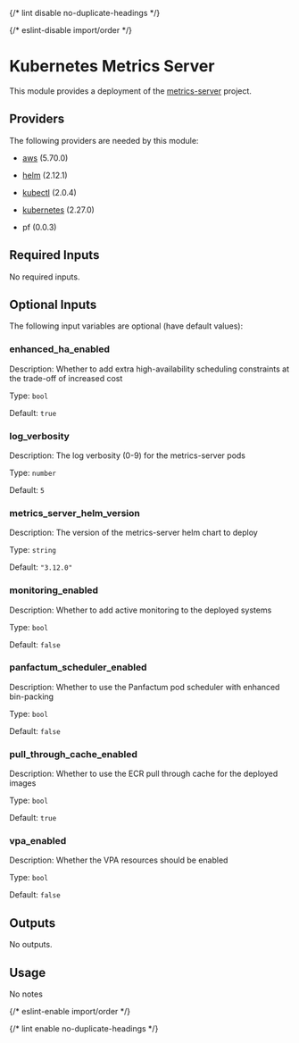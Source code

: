 
{/* lint disable no-duplicate-headings */}

{/* eslint-disable import/order */}

<ModuleHeader name="kube_metrics_server" sourceHref="https://github.com/Panfactum/stack/tree/__PANFACTUM_VERSION_MAIN__/packages/infrastructure/kube_metrics_server" status="stable" type="direct" />

# Kubernetes Metrics Server

This module provides a deployment of the [metrics-server](https://github.com/kubernetes-sigs/external-dns) project.

## Providers

The following providers are needed by this module:

* [aws](https://registry.terraform.io/providers/hashicorp/aws/5.70.0/docs) (5.70.0)

* [helm](https://registry.terraform.io/providers/hashicorp/helm/2.12.1/docs) (2.12.1)

* [kubectl](https://registry.terraform.io/providers/alekc/kubectl/2.0.4/docs) (2.0.4)

* [kubernetes](https://registry.terraform.io/providers/hashicorp/kubernetes/2.27.0/docs) (2.27.0)

* pf (0.0.3)

## Required Inputs

No required inputs.

## Optional Inputs

The following input variables are optional (have default values):

### enhanced\_ha\_enabled

Description: Whether to add extra high-availability scheduling constraints at the trade-off of increased cost

Type: `bool`

Default: `true`

### log\_verbosity

Description: The log verbosity (0-9) for the metrics-server pods

Type: `number`

Default: `5`

### metrics\_server\_helm\_version

Description: The version of the metrics-server helm chart to deploy

Type: `string`

Default: `"3.12.0"`

### monitoring\_enabled

Description: Whether to add active monitoring to the deployed systems

Type: `bool`

Default: `false`

### panfactum\_scheduler\_enabled

Description: Whether to use the Panfactum pod scheduler with enhanced bin-packing

Type: `bool`

Default: `false`

### pull\_through\_cache\_enabled

Description: Whether to use the ECR pull through cache for the deployed images

Type: `bool`

Default: `true`

### vpa\_enabled

Description: Whether the VPA resources should be enabled

Type: `bool`

Default: `false`

## Outputs

No outputs.

## Usage

No notes

{/* eslint-enable import/order */}

{/* lint enable no-duplicate-headings */}
